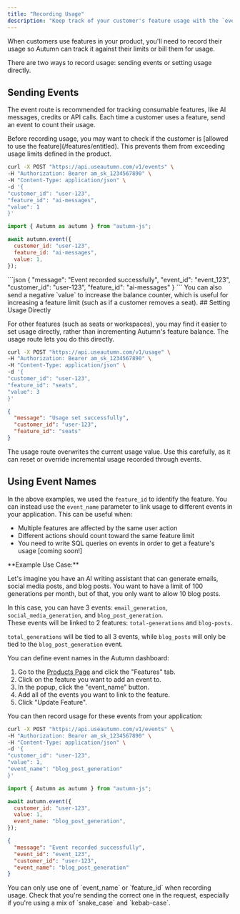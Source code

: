 ```yaml
---
title: "Recording Usage"
description: "Keep track of your customer's feature usage with the `event` route"
---
```


When customers use features in your product, you'll need to record their usage so Autumn can track it against their limits or bill them for usage.

There are two ways to record usage: sending events or setting usage directly.

## Sending Events

The event route is recommended for tracking consumable features, like AI messages, credits or API calls. Each time a customer uses a feature, send an event to count their usage.

<Tip>
  Before recording usage, you may want to check if the customer is [allowed to
  use the feature](/features/entitled). This prevents them from exceeding usage
  limits defined in the product.
</Tip>

<CodeGroup>

```bash cURL
curl -X POST "https://api.useautumn.com/v1/events" \
-H "Authorization: Bearer am_sk_1234567890" \
-H "Content-Type: application/json" \
-d '{
"customer_id": "user-123",
"feature_id": "ai-messages",
"value": 1
}'
```

```javascript Typescript
import { Autumn as autumn } from "autumn-js";

await autumn.event({
  customer_id: "user-123",
  feature_id: "ai-messages",
  value: 1,
});
```

</CodeGroup>
```json
{
"message": "Event recorded successfully",
"event_id": "event_123",
"customer_id": "user-123",
"feature_id": "ai-messages"
}
```
<Tip>
You can also send a negative `value` to increase the balance counter, which is useful for increasing a feature limit (such as if a customer removes a seat).
</Tip>
## Setting Usage Directly

For other features (such as seats or workspaces), you may find it easier to set usage directly, rather than incrementing Autumn's feature balance. The usage route lets you do this directly.

<CodeGroup>

```bash cURL {1}
curl -X POST "https://api.useautumn.com/v1/usage" \
-H "Authorization: Bearer am_sk_1234567890" \
-H "Content-Type: application/json" \
-d '{
"customer_id": "user-123",
"feature_id": "seats",
"value": 3
}'
```

</CodeGroup>

```json
{
  "message": "Usage set successfully",
  "customer_id": "user-123",
  "feature_id": "seats"
}
```

<Warning>
  The usage route overwrites the current usage value. Use this carefully, as it
  can reset or override incremental usage recorded through events.
</Warning>

## Using Event Names

In the above examples, we used the `feature_id` to identify the feature. You can instead use the `event_name` parameter to link usage to different events in your application. This can be useful when:

- Multiple features are affected by the same user action
- Different actions should count toward the same feature limit
- You need to write SQL queries on events in order to get a feature's usage [coming soon!]

<Info>
**Example Use Case:**

Let's imagine you have an AI writing assistant that can generate emails, social media posts, and blog posts. You want to have a limit of 100 generations per month, but of that, you only want to allow 10 blog posts.

In this case, you can have 3 events: `email_generation`, `social_media_generation`, and `blog_post_generation`. <br />
These events will be linked to 2 features: `total-generations` and `blog-posts`.

`total_generations` will be tied to all 3 events, while `blog_posts` will only be tied to the `blog_post_generation` event.

</Info>

You can define event names in the Autumn dashboard:

1. Go to the [Products Page](https://app.useautumn.com/products) and click the "Features" tab.
2. Click on the feature you want to add an event to.
3. In the popup, click the "event_name" button.
4. Add all of the events you want to link to the feature.
5. Click "Update Feature".

You can then record usage for these events from your application:

<CodeGroup>

```bash cURL {8}
curl -X POST "https://api.useautumn.com/v1/events" \
-H "Authorization: Bearer am_sk_1234567890" \
-H "Content-Type: application/json" \
-d '{
"customer_id": "user-123",
"value": 1,
"event_name": "blog_post_generation"
}'
```

```javascript Typescript {10}
import { Autumn as autumn } from "autumn-js";

await autumn.event({
  customer_id: "user-123",
  value: 1,
  event_name: "blog_post_generation",
});
```

</CodeGroup>

```json
{
  "message": "Event recorded successfully",
  "event_id": "event_123",
  "customer_id": "user-123",
  "event_name": "blog_post_generation"
}
```

<Warning>
  You can only use one of `event_name` or `feature_id` when recording usage.
  Check that you're sending the correct one in the request, especially if you're
  using a mix of `snake_case` and `kebab-case`.
</Warning>
